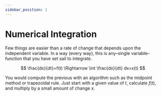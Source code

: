 ```yaml
---
sidebar_position: 1
---
```


# Numerical Integration

Few things are easier than a rate of change that depends upon the independent 
variable. In a way (every way), this is any–single variable–function that you have set sail to 
integrate.

$$
\frac{dx}{dt}=f(t) \Rightarrow \int \frac{dx}{dt} dx=x(t)
$$

You would compute the previous with an algorithm such as the midpoint method 
or trapezoidal rule. Just start with a given value of $t$, calculate $f(t)$, 
and multiply by a small amount of change $x$.


<Header title="Calculator"></Header>